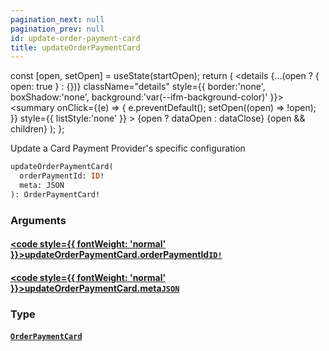 ```yaml
---
pagination_next: null
pagination_prev: null
id: update-order-payment-card
title: updateOrderPaymentCard
---
```









  const [open, setOpen] = useState(startOpen);
  return (
    <details {...(open ? { open: true } : {})} className="details" style={{ border:'none', boxShadow:'none', background:'var(--ifm-background-color)' }}>
      <summary
        onClick={(e) => {
          e.preventDefault();
          setOpen((open) => !open);
        }}
        style={{ listStyle:'none' }}
      >
      {open ? dataOpen : dataClose}
      </summary>
      {open && children}
    </details>
  );
};








Update a Card Payment Provider's specific configuration


```graphql
updateOrderPaymentCard(
  orderPaymentId: ID!
  meta: JSON
): OrderPaymentCard!
```




### Arguments

#### [<code style={{ fontWeight: 'normal' }}>updateOrderPaymentCard.<b>orderPaymentId</b></code>](#)<Bullet />[`ID!`](/schema/types/scalars/id.mdx) <Badge class="badge badge--secondary" text="non-null"/> <Badge class="badge badge--secondary" text="scalar"/> 



#### [<code style={{ fontWeight: 'normal' }}>updateOrderPaymentCard.<b>meta</b></code>](#)<Bullet />[`JSON`](/schema/types/scalars/json.mdx) <Badge class="badge badge--secondary" text="scalar"/> 



### Type

#### [`OrderPaymentCard`](/schema/types/objects/order-payment-card.mdx) <Badge class="badge badge--secondary" text="object"/> 







